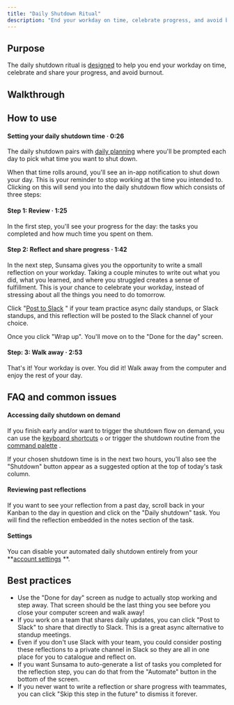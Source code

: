 ```yaml
---
title: "Daily Shutdown Ritual"
description: "End your workday on time, celebrate progress, and avoid burnout"
---
```

## Purpose

The daily shutdown ritual is [designed](https://www.sunsama.com/blog/is-your-work-suffocating-you)
 to help you end your workday on time, celebrate and share your progress, and avoid burnout.

## Walkthrough

## How to use

#### Setting your daily shutdown time · 0:26

The daily shutdown pairs with [daily planning](/docs/daily-planning)
 where you'll be prompted each day to pick what time you want to shut down.

When that time rolls around, you'll see an in-app notification to shut down your day. This is your reminder to stop working at the time you intended to. Clicking on this will send you into the daily shutdown flow which consists of three steps:

#### Step 1: Review · 1:25

In the first step, you'll see your progress for the day: the tasks you completed and how much time you spent on them.

#### Step 2: Reflect and share progress · 1:42

In the next step, Sunsama gives you the opportunity to write a small reflection on your workday. Taking a couple minutes to write out what you did, what you learned, and where you struggled creates a sense of fulfillment. This is your chance to celebrate your workday, instead of stressing about all the things you need to do tomorrow.

Click "[Post to Slack](/docs/daily-planning-share#post-to-slack--%C2%B7-308)
" if your team practice async daily standups, or Slack standups, and this reflection will be posted to the Slack channel of your choice.

Once you click "Wrap up". You'll move on to the "Done for the day" screen.

#### Step: 3: Walk away · 2:53

That's it! Your workday is over. You did it! Walk away from the computer and enjoy the rest of your day.

## FAQ and common issues

#### Accessing daily shutdown on demand

If you finish early and/or want to trigger the shutdown flow on demand, you can use the [keyboard shortcuts](/docs/keyboard-shortcuts)
 `o` or trigger the shutdown routine from the [command palette](/docs/command-palette)
.

If your chosen shutdown time is in the next two hours, you'll also see the "Shutdown" button appear as a suggested option at the top of today's task column.

#### Reviewing past reflections

If you want to see your reflection from a past day, scroll back in your Kanban to the day in question and click on the "Daily shutdown" task. You will find the reflection embedded in the notes section of the task.

#### Settings

You can disable your automated daily shutdown entirely from your **[account settings](/docs/user-settings#automated-daily-shutdown)
**.

## Best practices

*   Use the "Done for day" screen as nudge to actually stop working and step away. That screen should be the last thing you see before you close your computer screen and walk away!
*   If you work on a team that shares daily updates, you can click "Post to Slack" to share that directly to Slack. This is a great async alternative to standup meetings.
*   Even if you don't use Slack with your team, you could consider posting these reflections to a private channel in Slack so they are all in one place for you to catalogue and reflect on.
*   If you want Sunsama to auto-generate a list of tasks you completed for the reflection step, you can do that from the "Automate" button in the bottom of the screen.
*   If you never want to write a reflection or share progress with teammates, you can click "Skip this step in the future" to dismiss it forever.